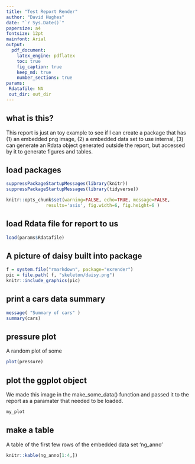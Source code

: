 ```yaml
---
title: "Test Report Render"
author: "David Hughes"
date: "`r Sys.Date()`"
papersize: a4
fontsize: 12pt
mainfont: Arial
output: 
  pdf_document:
    latex_engine: pdflatex
    toc: true
    fig_caption: true
    keep_md: true
    number_sections: true
params: 
 Rdatafile: NA
 out_dir: out_dir
---
```



## what is this?

This report is just an toy example to see if I can create a package that has (1) an embedded png image, (2) a embedded data set to use internal, (3) can generate an Rdata object generated outside the report, but accessed by it to generate figures and tables. 


## load packages

```r
suppressPackageStartupMessages(library(knitr))
suppressPackageStartupMessages(library(tidyverse))

knitr::opts_chunk$set(warning=FALSE, echo=TRUE, message=FALSE, 
               results='asis', fig.width=6, fig.height=6 )
```

## load Rdata file for report to us

```r
load(params$Rdatafile)
```


## A picture of daisy built into package

```r
f = system.file("rmarkdown", package="exrender")
pic = file.path( f, "skeleton/daisy.png")
knitr::include_graphics(pic)
```


## print a cars data summary

```r
message( "Summary of cars" )
summary(cars)
```

## pressure plot

A random plot of some 

```r
plot(pressure)
```



## plot the ggplot object

We made this image in the make_some_data() function and passed it to the report as a paramater that needed to be loaded.

```r
my_plot
```

## make a table 

A table of the first few rows of the embedded data set 'ng_anno'

```r
knitr::kable(ng_anno[1:4,])
```



